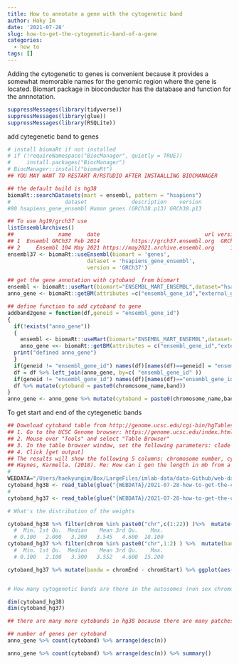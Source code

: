 ```yaml
---
title: How to annotate a gene with the cytogenetic band
author: Haky Im
date: '2021-07-28'
slug: how-to-get-the-cytogenetic-band-of-a-gene
categories:
  - how to
tags: []
---
```


Adding the cytogenetic to genes is convenient because it provides a somewhat memorable names for the genomic region where the gene is located. Biomart package in bioconductor has the database and function for the annnotation.

```r

suppressMessages(library(tidyverse))
suppressMessages(library(glue))
suppressMessages(library(RSQLite))

```

add cytegenetic band to genes
```r
# install biomaRt if not installed 
# if (!requireNamespace("BiocManager", quietly = TRUE))
#     install.packages("BiocManager")
# BiocManager::install("biomaRt")
## YOU MAY WANT TO RESTART R/RSTUDIO AFTER INSTAALLING BIOCMANAGER

## the default build is hg38
biomaRt::searchDatasets(mart = ensembl, pattern = "hsapiens")
#                 dataset              description    version
#80 hsapiens_gene_ensembl Human genes (GRCh38.p13) GRCh38.p13

## To use hg19/grch37 use
listEnsemblArchives()
##              name     date                                 url version current_release
## 1  Ensembl GRCh37 Feb 2014          https://grch37.ensembl.org  GRCh37                
## 2     Ensembl 104 May 2021 https://may2021.archive.ensembl.org     104               *
ensembl37 <- biomaRt::useEnsembl(biomart = 'genes', 
                         dataset = 'hsapiens_gene_ensembl',
                         version = 'GRCh37')

## get the gene annotation with cytoband  from biomart
ensembl <- biomaRt::useMart(biomart="ENSEMBL_MART_ENSEMBL",dataset="hsapiens_gene_ensembl")
anno_gene <- biomaRt::getBM(attributes =c("ensembl_gene_id","external_gene_name","chromosome_name","start_position","end_position","band", "gene_biotype"),mart=ensembl)

## define function to add cytoband to gene
addband2gene = function(df,geneid = "ensembl_gene_id")
{
  if(!exists("anno_gene"))
  {
    ensembl <- biomaRt::useMart(biomart="ENSEMBL_MART_ENSEMBL",dataset="hsapiens_gene_ensembl")
    anno_gene <<- biomaRt::getBM(attributes = c("ensembl_gene_id","external_gene_name","chromosome_name","start_position","end_position","band", "gene_biotype"),mart=ensembl )
  print("defined anno_gene")
  }
  if(geneid != "ensembl_gene_id") names(df)[names(df)==geneid] = "ensembl_gene_id" ## this is an ugly workaround - need to find a way to use rename_ for this but don't know how to specify a string instead of name in rename(geneid = "ensembl_gene_id")
  df = df %>% left_join(anno_gene, by=c( "ensembl_gene_id" ))
  if(geneid != "ensembl_gene_id") names(df)[names(df)=="ensembl_gene_id"] = geneid
  df %>% mutate(cytoband = paste0(chromosome_name,band))
}
anno_gene <- anno_gene %>% mutate(cytoband = paste0(chromosome_name,band))

```

To get start and end of the cytegenetic bands
```r
## Download cytoband table from http://genome.ucsc.edu/cgi-bin/hgTables
## 1. Go to the UCSC Genome browser: https://genome.ucsc.edu/index.html
## 2. Mouse over "Tools" and select "Table Browser"
## 3. In the table browser window, set the following parameters: clade = mammal, genome = human, assembly = hg38 (or other), group = Mapping and Sequencing, track = Chromosome Band, table = cytoBand, position = chr1 (or whatever chromosome you are interested in), output format = all fields from selected table, file type returned = plain text
## 4. Click [get output]
## The results will show the following 5 columns: chromosome number, cytoband start position, end position, cytoband name, and staining result.
## Haynes, Karmella. (2018). Re: How can i gen the length in mb from a cytoband?. Retrieved from: https://www.researchgate.net/post/How-can-i-gen-the-length-in-mb-from-a-cytoband/5b2147a0565fba5e2820b3de/citation/download.
#
WEBDATA="/Users/haekyungim/Box/LargeFiles/imlab-data/data-Github/web-data"
cytoband_hg38 <- read_table(glue("{WEBDATA}/2021-07-28-how-to-get-the-cytogenetic-band-of-a-gene/hgTables-cytoband-positions-hg38.txt"),comment = "#",guess_max = 10000)
#
cytoband_hg37 <- read_table(glue("{WEBDATA}/2021-07-28-how-to-get-the-cytogenetic-band-of-a-gene/hgTables-cytoband-positions-hg37.txt"),comment = "#",guess_max = 10000)

# What's the distribution of the weights

cytoband_hg38 %>% filter(chrom %in% paste0("chr",c(1:22)) )%>%  mutate(bandw = chromEnd - chromStart) %>% .[["bandw"]] %>% summary()/1e6
  #  Min. 1st Qu.  Median    Mean 3rd Qu.    Max. 
  # 0.100   2.000   3.200   3.545   4.600  18.100 
cytoband_hg37 %>% filter(chrom %in% paste0("chr",1:2) ) %>%  mutate(bandw = chromEnd - chromStart) %>% .[["bandw"]] %>% summary()/1e6
  #  Min. 1st Qu.  Median    Mean 3rd Qu.    Max. 
  # 0.100   2.100   3.300   3.552   4.600  15.200 

cytoband_hg37 %>% mutate(bandw = chromEnd - chromStart) %>% ggplot(aes(bandw,fill=chrom)) + geom_density(alpha=0.5)


# How many cytogenetic bands are there in the autosomes (non sex chromosomes nor mitochondria)

dim(cytoband_hg38)
dim(cytoband_hg37)

## there are many more cytobands in hg38 because there are many patches added after the official release of hg19
```

```r

## number of genes per cytoband
anno_gene %>% count(cytoband) %>% arrange(desc(n))

anno_gene %>% count(cytoband) %>% arrange(desc(n)) %>% summary()

```

